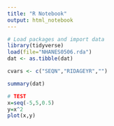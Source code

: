 ```yaml
---
title: "R Notebook"
output: html_notebook
---
```


```r
# Load packages and import data
library(tidyverse)
load(file="NHANES0506.rda")
dat <- as.tibble(dat)

cvars <- c("SEQN","RIDAGEYR","")
```
```r
summary(dat)
```

```r
# TEST
x=seq(-5,5,0.5)
y=x^2
plot(x,y)
```